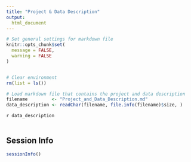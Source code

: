 ```yaml
---
title: "Project & Data Description"
output: 
  html_document
---
```


<!-- Set general settings -->

```r

# Set general settings for markdown file
knitr::opts_chunk$set(
  message = FALSE,
  warning = FALSE
)


# Clear environment
rm(list = ls())
```

<!-- Load Project_and_Data_Description.md file containing project and data description -->

```r

# Load markdown file that contains the project and data description
filename         <- "Project_and_Data_Description.md"
data_description <- readChar(filename, file.info(filename)$size, )
```
`r data_description`
<br><br>

## Session Info

```r

sessionInfo()
```
